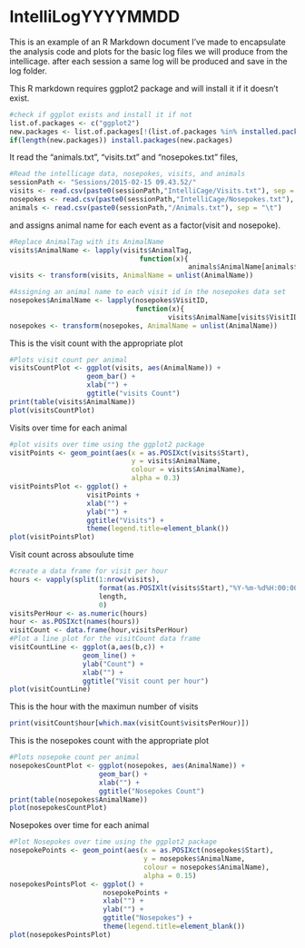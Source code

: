 IntelliLogYYYYMMDD
===================

This is an example of an R Markdown document I've made to encapsulate
the analysis code and plots for the basic log files we will produce from the intellicage.
after each session a same log will be produced and save in the log folder.

This R markdown requires ggplot2 package and will install it if it doesn't exist.  
```r
#check if ggplot exists and install it if not
list.of.packages <- c("ggplot2")
new.packages <- list.of.packages[!(list.of.packages %in% installed.packages()[,"Package"])]
if(length(new.packages)) install.packages(new.packages)
```

It read the "animals.txt", "visits.txt" and "nosepokes.txt" files,    
```r
#Read the intellicage data, nosepokes, visits, and animals
sessionPath <- "Sessions/2015-02-15 09.43.52/"
visits <- read.csv(paste0(sessionPath,"IntelliCage/Visits.txt"), sep = "\t")
nosepokes <- read.csv(paste0(sessionPath,"IntelliCage/Nosepokes.txt"), sep = "\t")
animals <- read.csv(paste0(sessionPath,"/Animals.txt"), sep = "\t")
```
and assigns animal name for each event as a factor(visit and nosepoke).  

```r
#Replace AnimalTag with its AnimalName
visits$AnimalName <- lapply(visits$AnimalTag,
                                function(x){
                                            animals$AnimalName[animals$AnimalTag == x ]})
visits <- transform(visits, AnimalName = unlist(AnimalName))

#Assigning an animal name to each visit id in the nosepokes data set
nosepokes$AnimalName <- lapply(nosepokes$VisitID,
                               function(x){
                                       visits$AnimalName[visits$VisitID == x ]})
nosepokes <- transform(nosepokes, AnimalName = unlist(AnimalName))

```

This is the visit count with the appropriate plot  
```r
#Plots visit count per animal
visitsCountPlot <- ggplot(visits, aes(AnimalName)) +
                   geom_bar() +
                   xlab("") +
                   ggtitle("visits Count")
print(table(visits$AnimalName))
plot(visitsCountPlot)
```

Visits over time for each animal   
```r
#plot visits over time using the ggplot2 package
visitPoints <- geom_point(aes(x = as.POSIXct(visits$Start),
                              y = visits$AnimalName,
                              colour = visits$AnimalName),
                              alpha = 0.3)
visitPointsPlot <- ggplot() +
                   visitPoints +
                   xlab("") +
                   ylab("") +
                   ggtitle("Visits") +
                   theme(legend.title=element_blank())
plot(visitPointsPlot)
```

Visit count across absoulute time  
```r
#create a data frame for visit per hour
hours <- vapply(split(1:nrow(visits),
                      format(as.POSIXlt(visits$Start),"%Y-%m-%d%H:00:00",tz='UTC')),
                      length,
                      0)
visitsPerHour <- as.numeric(hours)
hour <- as.POSIXct(names(hours))
visitCount <- data.frame(hour,visitsPerHour)
#Plot a line plot for the visitCount data frame
visitCountLine <- ggplot(a,aes(b,c)) +
                  geom_line() +
                  ylab("Count") +
                  xlab("") +
                  ggtitle("Visit count per hour")
plot(visitCountLine)
```

This is the hour with the maximun number of visits
```r
print(visitCount$hour[which.max(visitCount$visitsPerHour)])
```


This is the nosepokes count with the appropriate plot 
```r
#Plots nosepoke count per animal
nosepokesCountPlot <- ggplot(nosepokes, aes(AnimalName)) +
                      geom_bar() +
                      xlab("") +
                      ggtitle("Nosepokes Count")
print(table(nosepokes$AnimalName))
plot(nosepokesCountPlot)
```


Nosepokes over time for each animal
```r
#Plot Nosepokes over time using the ggplot2 package
nosepokePoints <- geom_point(aes(x = as.POSIXct(nosepokes$Start),
                                 y = nosepokes$AnimalName,
                                 colour = nosepokes$AnimalName),
                                 alpha = 0.15)
nosepokesPointsPlot <- ggplot() +
                       nosepokePoints +
                       xlab("") +
                       ylab("") +
                       ggtitle("Nosepokes") +
                       theme(legend.title=element_blank())
plot(nosepokesPointsPlot)
```


  

